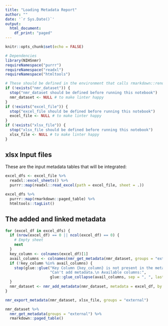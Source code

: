 ```yaml
---
title: "Loading Metadata Report"
author: ""
date: '`r Sys.Date()`'
output:
  html_document:
    df_print: "paged"
---
```


```r
knitr::opts_chunk$set(echo = FALSE)
```

```r
# Dependencies
library(NIHSnmr)
requireNamespace("purrr")
requireNamespace("readxl")
requireNamespace("htmltools")
```


```r
# These should be defined in the environment that calls rmarkdown::render
if (!exists("nmr_dataset")) {
  stop("nmr_dataset should be defined before running this notebook")
  nmr_dataset <- NULL # to make linter happy
}
if (!exists("excel_file")) {
  stop("excel_file should be defined before running this notebook")
  excel_file <- NULL # to make linter happy
}
if (!exists("xlsx_file")) {
  stop("xlsx_file should be defined before running this notebook")
  xlsx_file <- NULL # to make linter happy
}
```


## xlsx Input files

These are the input metadata tables that will be integrated:

```r
excel_dfs <- excel_file %>%
  readxl::excel_sheets() %>%
  purrr::map(readxl::read_excel(path = excel_file, sheet = .))
```


```r
excel_dfs %>%
  purrr::map(rmarkdown::paged_table) %>%
  htmltools::tagList()
```


## The added and linked metadata

```r
for (excel_df in excel_dfs) {
  if (nrow(excel_df) == 0 || ncol(excel_df) == 0) {
    # Empty sheet
    next
  }
  key_column <- colnames(excel_df)[1]
  avail_columns <- colnames(nmr_get_metadata(nmr_dataset, groups = "external"))
  if (!key_column %in% avail_columns) {
    stop(glue::glue("Key Column {key_column} is not present in the metadata.",
                    "Can't add metadata.\n Available columns:",
                    glue::glue_collapse(avail_columns, sep = ", ", last = " and ")))
  }
  nmr_dataset <- nmr_add_metadata(nmr_dataset, metadata = excel_df, by = )
}
```

```r
nmr_export_metadata(nmr_dataset, xlsx_file, groups = "external")

nmr_dataset %>%
  nmr_get_metadata(groups = "external") %>%
  rmarkdown::paged_table()
```

